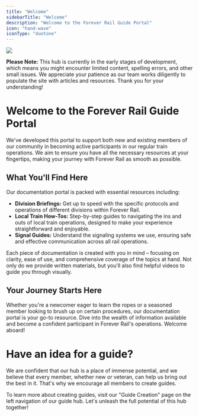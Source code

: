 ```yaml
---
title: "Welcome"
sidebarTitle: "Welcome"
description: "Welcome to the Forever Rail Guide Portal"
icon: "hand-wave"
iconType: "duotone"
---
```


<Frame>
  <img src="/images/Youtube Banner.png" />
</Frame>

<Warning>**Please Note:** This hub is currently in the early stages of development, which means you might encounter limited content, spelling errors, and other small issues. We appreciate your patience as our team works diligently to populate the site with articles and resources.
Thank you for your understanding!</Warning>

# Welcome to the Forever Rail Guide Portal

We've developed this portal to support both new and existing members of our community in becoming active participants in our regular train operations. We aim to ensure you have all the necessary resources at your fingertips, making your journey with Forever Rail as smooth as possible.

## What You'll Find Here

Our documentation portal is packed with essential resources including:

- **Division Briefings:** Get up to speed with the specific protocols and operations of different divisions within Forever Rail.
- **Local Train How-Tos:** Step-by-step guides to navigating the ins and outs of local train operations, designed to make your experience straightforward and enjoyable.
- **Signal Guides:** Understand the signaling systems we use, ensuring safe and effective communication across all rail operations.

Each piece of documentation is created with you in mind – focusing on clarity, ease of use, and comprehensive coverage of the topics at hand. Not only do we provide written materials, but you'll also find helpful videos to guide you through visually.

## Your Journey Starts Here

Whether you're a newcomer eager to learn the ropes or a seasoned member looking to brush up on certain procedures, our documentation portal is your go-to resource. Dive into the wealth of information available and become a confident participant in Forever Rail's operations. Welcome aboard!

# Have an idea for a guide?

We are confident that our hub is a place of immense potential, and we believe that every member, whether new or veteran, can help us bring out the best in it. That's why we encourage all members to create guides. 

To learn more about creating guides, visit our "Guide Creation" page on the left navigation of our guide hub. Let's unleash the full potential of this hub together!